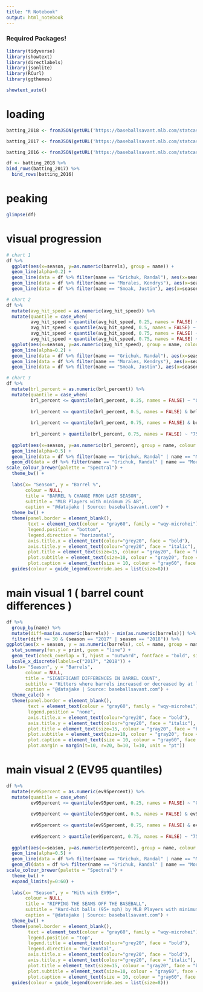 ```yaml
---
title: "R Notebook"
output: html_notebook
---
```


### Required Packages!
```r
library(tidyverse)
library(showtext)
library(directlabels)
library(jsonlite)
library(RCurl)
library(ggthemes)

showtext_auto() 
```

# loading
```r
batting_2018 <- fromJSON(getURL('https://baseballsavant.mlb.com/statcast_leaderboard?type=details&year=2018&min_ab=25.json'))

batting_2017 <- fromJSON(getURL('https://baseballsavant.mlb.com/statcast_leaderboard?type=details&year=2017&min_ab=25.json'))

batting_2016 <- fromJSON(getURL('https://baseballsavant.mlb.com/statcast_leaderboard?type=details&year=2016&min_ab=25.json'))

df <- batting_2018 %>%
bind_rows(batting_2017) %>%
  bind_rows(batting_2016)
```
# peaking
```r
glimpse(df)
```

# visual progression
```r
# chart 1
df %>%
  ggplot(aes(x=season, y=as.numeric(barrels), group = name)) +
  geom_line(alpha=0.2) +
  geom_line(data = df %>% filter(name == "Grichuk, Randal"), aes(x=season, y=as.numeric(barrels), group = name), alpha = 1, colour = "blue") +
  geom_line(data = df %>% filter(name == "Morales, Kendrys"), aes(x=season, y=as.numeric(barrels), group = name), alpha = 1, colour = "blue") +
  geom_line(data = df %>% filter(name == "Smoak, Justin"), aes(x=season, y=as.numeric(barrels), group = name), alpha = 1, colour = "blue") 

# chart 2
df %>%
  mutate(avg_hit_speed = as.numeric(avg_hit_speed)) %>%
  mutate(quantile = case_when(
         avg_hit_speed < quantile(avg_hit_speed, 0.25, names = FALSE) ~ "0-25%",
         avg_hit_speed < quantile(avg_hit_speed, 0.5, names = FALSE) ~ "25-50%",
         avg_hit_speed < quantile(avg_hit_speed, 0.75, names = FALSE) ~ "50-75%",
         avg_hit_speed > quantile(avg_hit_speed, 0.75, names = FALSE) ~ "75-100%")) %>%
  ggplot(aes(x=season, y=as.numeric(avg_hit_speed), group = name, colour = quantile)) +
  geom_line(alpha=0.2) +
  geom_line(data = df %>% filter(name == "Grichuk, Randal"), aes(x=season, y=as.numeric(avg_hit_speed), group = name), alpha = 1, colour = "blue") +
  geom_line(data = df %>% filter(name == "Morales, Kendrys"), aes(x=season, y=as.numeric(avg_hit_speed), group = name), alpha = 1, colour = "blue") +
  geom_line(data = df %>% filter(name == "Smoak, Justin"), aes(x=season, y=as.numeric(avg_hit_speed), group = name), alpha = 1, colour = "blue") 

# chart 3
df %>%
  mutate(brl_percent = as.numeric(brl_percent)) %>%
  mutate(quantile = case_when(
         brl_percent <= quantile(brl_percent, 0.25, names = FALSE) ~ "0-25%",
         
         brl_percent <= quantile(brl_percent, 0.5, names = FALSE) & brl_percent > quantile(brl_percent, 0.25, names = FALSE) ~ "25-50%",
         
         brl_percent <= quantile(brl_percent, 0.75, names = FALSE) & brl_percent > quantile(brl_percent, 0.5, names = FALSE) ~ "50-75%",
         
         brl_percent > quantile(brl_percent, 0.75, names = FALSE) ~ "75-100%")) %>%
  
  ggplot(aes(x=season, y=as.numeric(brl_percent), group = name, colour = quantile)) +
  geom_line(alpha=0.5) +
  geom_line(data = df %>% filter(name == "Grichuk, Randal" | name == "Morales, Kendrys" | name == "Smoak, Justin"), aes(x=season, y=as.numeric(brl_percent), group = name), alpha = 1, colour = "black") +
  geom_dl(data = df %>% filter(name == "Grichuk, Randal" | name == "Morales, Kendrys" | name == "Smoak, Justin"), aes(label = name, colour = "Jays"),  method = list(dl.combine("first.points", "last.points"), cex = 0.8)) +
scale_colour_brewer(palette = "Spectral") +
  theme_bw() +
  
  labs(x= "Season", y = "Barrel %",
       colour = NULL,
       title = "BARREL % CHANGE FROM LAST SEASON",
       subtitle = "MLB Players with minimum 25 AB",
       caption = "@datajake | Source: baseballsavant.com") +
  theme_bw() +
  theme(panel.border = element_blank(),
        text = element_text(colour = "gray60", family = "wqy-microhei"),
        legend.position = "bottom",
        legend.direction = "horizontal",
        axis.title.x = element_text(colour="grey20", face = "bold"),
        axis.title.y = element_text(colour="grey20", face = "italic"),
        plot.title = element_text(size=15, colour = "gray20", face = "bold", hjust = 0.5),
        plot.subtitle = element_text(size=10, colour = "gray20", face = "italic", hjust = 0.5),
        plot.caption = element_text(size = 10, colour = "gray60", face = "italic")) +
  guides(colour = guide_legend(override.aes = list(size=8)))
```

# main visual 1 ( barrel count differences )
```r
df %>% 
  group_by(name) %>%
  mutate(diff=max(as.numeric(barrels)) - min(as.numeric(barrels))) %>%
  filter(diff >= 30 & (season == "2017" | season == "2018")) %>%
ggplot(aes(x = season, y = as.numeric(barrels), col = name, group = name, fill = name, label = name)) +
  stat_summary(fun.y = print, geom = "line") +
  geom_text(check_overlap = T, hjust = "outward", fontface = "bold", size = 3) +
  scale_x_discrete(labels=c("2017", "2018")) +
labs(x= "Season", y = "Barrels",
       colour = NULL,
       title = "SIGNIFICANT DIFFERENCES IN BARREL COUNT",
       subtitle = "Hitters where barrels increased or decreased by at least 30 are shown",
       caption = "@datajake | Source: baseballsavant.com") +
  theme_calc() +
  theme(panel.border = element_blank(),
        text = element_text(colour = "gray60", family = "wqy-microhei"),
        legend.position = "none",
        axis.title.x = element_text(colour="grey20", face = "bold"),
        axis.title.y = element_text(colour="grey20", face = "italic"),
        plot.title = element_text(size=15, colour = "gray20", face = "bold", hjust = 0.5),
        plot.subtitle = element_text(size=10, colour = "gray20", face = "italic", hjust = 0.5),
        plot.caption = element_text(size = 10, colour = "gray60", face = "italic"),
        plot.margin = margin(t=10, r=20, b=10, l=10, unit = "pt")) 
```

# main visual 2 (EV95 quantiles)
```r
df %>%
  mutate(ev95percent = as.numeric(ev95percent)) %>%
  mutate(quantile = case_when(
         ev95percent <= quantile(ev95percent, 0.25, names = FALSE) ~ "0-25%",
         
         ev95percent <= quantile(ev95percent, 0.5, names = FALSE) & ev95percent > quantile(ev95percent, 0.25, names = FALSE) ~ "25-50%",
         
         ev95percent <= quantile(ev95percent, 0.75, names = FALSE) & ev95percent > quantile(ev95percent, 0.5, names = FALSE) ~ "50-75%",
         
         ev95percent > quantile(ev95percent, 0.75, names = FALSE) ~ "75-100%")) %>%
  
  ggplot(aes(x=season, y=as.numeric(ev95percent), group = name, colour = quantile)) +
  geom_line(alpha=0.5) +
  geom_line(data = df %>% filter(name == "Grichuk, Randal" | name == "Morales, Kendrys" | name == "Smoak, Justin"), aes(x=season, y=as.numeric(ev95percent), group = name), alpha = 1, size = 0.7, colour = "black", linetype = 2) +
  geom_dl(data = df %>% filter(name == "Grichuk, Randal" | name == "Morales, Kendrys" | name == "Smoak, Justin"), aes(label = name, colour = "Blue Jays"),  method = list(dl.combine("first.points", "last.points"), cex = 0.7)) +
scale_colour_brewer(palette = "Spectral") +
  theme_bw() +
  expand_limits(y=0:60) +
  
  labs(x= "Season", y = "Hit% with EV95+",
       colour = NULL,
       title = "RIPPING THE SEAMS OFF THE BASEBALL",
       subtitle = "Hard-hit balls (95+ mph) by MLB Players with minimum 25 AB",
       caption = "@datajake | Source: baseballsavant.com") +
  theme_bw() +
  theme(panel.border = element_blank(),
        text = element_text(colour = "gray60", family = "wqy-microhei"),
        legend.position = "top",
        legend.title = element_text(colour="grey20", face = "bold"),
        legend.direction = "horizontal",
        axis.title.x = element_text(colour="grey20", face = "bold"),
        axis.title.y = element_text(colour="grey20", face = "italic"),
        plot.title = element_text(size=15, colour = "gray20", face = "bold", hjust = 0.5),
        plot.subtitle = element_text(size=10, colour = "gray60", face = "italic", hjust = 0.5),
        plot.caption = element_text(size = 10, colour = "gray60", face = "italic")) +
  guides(colour = guide_legend(override.aes = list(size=8)))
```
